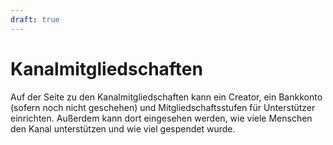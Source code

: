 ```yaml
---
draft: true
---
```


# Kanalmitgliedschaften

Auf der Seite zu den Kanalmitgliedschaften kann ein Creator, ein Bankkonto (sofern noch nicht geschehen) und Mitgliedschaftsstufen für Unterstützer einrichten. Außerdem kann dort eingesehen werden, wie viele Menschen den Kanal unterstützen und wie viel gespendet wurde. 

<CategoryCards/>

